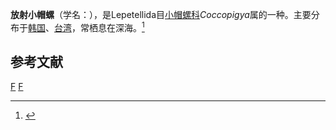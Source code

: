 {{Speciesbox
| taxon = Coccopigya punctoradiata
| binomial_authority = (Kuroda et Habe, 1949)
}}
'''放射小帽螺'''（学名：''{{lang|la|Coccopigya punctoradiata}}''），是Lepetellida目[[小帽螺科|小帽螺科]]''Coccopigya''属的一种。主要分布于[[韩国|韩国]]、[[台湾|台湾]]，常栖息在深海。<ref>{{cite web|url=http://shell.sinica.edu.tw/chinese/shellbase_detail.php?science_no=3462|title=国际贝库：放射小帽螺|publisher=台湾贝类资料库|accessdate=2009-08-11|archive-date=2016-03-04|archive-url=https://web.archive.org/web/20160304104555/http://shell.sinica.edu.tw/chinese/shellbase_detail.php?science_no=3462|dead-url=no}}</ref>

== 参考文献 ==
{{Taxonbar|from=Q5139203}}

{{taxonbar}}
[[Category:_1949年描述的动物|F]]
[[Category:小帽螺科|F]]